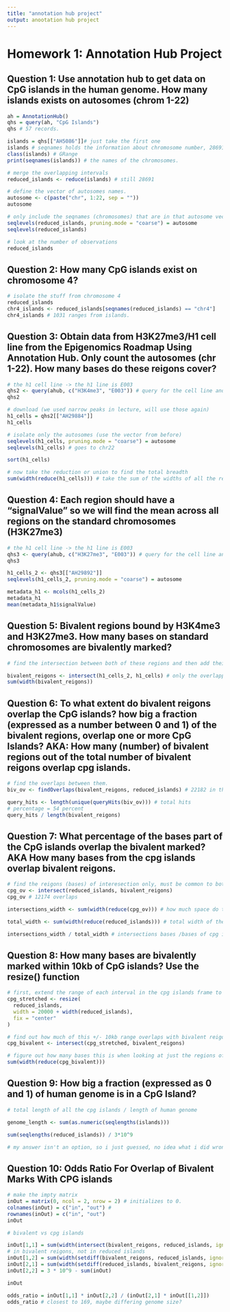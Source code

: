 ```yaml
---
title: "annotation hub project"
output: anootation hub project
---
```


# Homework 1: Annotation Hub Project

## Question 1: Use annotation hub to get data on CpG islands in the human genome. How many islands exists on autosomes (chrom 1-22) 

```r

ah = AnnotationHub()
qhs = query(ah, "CpG Islands")
qhs # 57 records. 

islands = qhs[["AH5086"]]# just take the first one 
islands # seqnames holds the information about chromosome number, 28691
class(islands) # GRange
print(seqnames(islands)) # the names of the chromosomes.

# merge the overlapping intervals 
reduced_islands <- reduce(islands) # still 28691

# define the vector of autosomes names. 
autosome <- c(paste("chr", 1:22, sep = ""))
autosome

# only include the seqnames (chromosomes) that are in that autosome vector 
seqlevels(reduced_islands, pruning.mode = "coarse") = autosome
seqlevels(reduced_islands)

# look at the number of observations 
reduced_islands
```

## Question 2: How many CpG islands exist on chromosome 4? 

```r

# isolate the stuff from chromosome 4 
reduced_islands
chr4_islands <- reduced_islands[seqnames(reduced_islands) == "chr4"]
chr4_islands # 1031 ranges from islands. 
```

## Question 3: Obtain data from H3K27me3/H1 cell line from the Epigenomics Roadmap Using Annotation Hub. Only count the autosomes (chr 1-22).  How many bases do these reigons cover? 

```r

# the h1 cell line -> the h1 line is E003 
qhs2 <- query(ahub, c("H3K4me3", "E003")) # query for the cell line and histone modification
qhs2

# download (we used narrow peaks in lecture, will use those again)
h1_cells = qhs2[["AH29884"]]
h1_cells 

# isolate only the autosomes (use the vector from before)
seqlevels(h1_cells, pruning.mode = "coarse") = autosome
seqlevels(h1_cells) # goes to chr22

sort(h1_cells)

# now take the reduction or union to find the total breadth 
sum(width(reduce(h1_cells))) # take the sum of the widths of all the reigons where any segments exist. 
```

## Question 4: Each region should have a "signalValue" so we will find the mean across all regions on the standard chromosomes (H3K27me3)

```r

# the h1 cell line -> the h1 line is E003 
qhs3 <- query(ahub, c("H3K27me3", "E003")) # query for the cell line and histone modification
qhs3

h1_cells_2 <- qhs3[["AH29892"]]
seqlevels(h1_cells_2, pruning.mode = "coarse") = autosome

metadata_h1 <- mcols(h1_cells_2)
metadata_h1
mean(metadata_h1$signalValue)
```

## Question 5: Bivalent regions bound by H3K4me3 and H3K27me3. How many bases on standard chromosomes are bivalently marked? 

```r

# find the intersection between both of these regions and then add their lenghts together 

bivalent_reigons <- intersect(h1_cells_2, h1_cells) # only the overlapping reigons between these two 
sum(width(bivalent_reigons))
```

## Question 6: To what extent do bivalent reigons overlap the CpG islands? how big a fraction (expressed as a number between 0 and 1) of the bivalent regions, overlap one or more CpG Islands? AKA: How many (number) of bivalent regions out of the total number of bivalent reigons overlap cpg islands.

```r

# find the overlaps between them. 
biv_ov <- findOverlaps(bivalent_reigons, reduced_islands) # 22182 in the query overlap with 26641 in the subject 

query_hits <- length(unique(queryHits(biv_ov))) # total hits 
# percentage = 54 percent 
query_hits / length(bivalent_reigons)
```

## Question 7: What percentage of the bases part of the CpG islands overlap the bivalent marked? AKA How many bases from the cpg islands overlap bivalent reigons. 

```r
# find the reigons (bases) of interesection only, must be common to both 
cpg_ov <- intersect(reduced_islands, bivalent_reigons) 
cpg_ov # 12174 overlaps 

intersections_width <- sum(width(reduce(cpg_ov))) # how much space do these intersections take up total.

total_width <- sum(width(reduce(reduced_islands))) # total width of the cpg islands 

intersections_width / total_width # intersections bases /bases of cpg islands
```

## Question 8: How many bases are bivalently marked within 10kb of CpG islands? Use the resize() function

```r

# first, extend the range of each interval in the cpg islands frame to stretch 10kb in either direction (pushing out from the center)
cpg_stretched <- resize(
  reduced_islands, 
  width = 20000 + width(reduced_islands), 
  fix = "center"
)

# find out how much of this +/- 10kb range overlaps with bivalent reigons
cpg_bivalent <- intersect(cpg_stretched, bivalent_reigons)

# figure out how many bases this is when looking at just the regions of intersection by summing the width of all regions 
sum(width(reduce(cpg_bivalent)))
```

## Question 9: How big a fraction (expressed as 0 and 1) of human genome is in a CpG Island? 

```r

# total length of all the cpg islands / length of human genome 

genome_length <- sum(as.numeric(seqlengths(islands)))

sum(seqlengths(reduced_islands)) / 3*10^9

# my answer isn't an option, so i just guessed, no idea what i did wrong.

```

## Question 10: Odds Ratio For Overlap of Bivalent Marks With CPG islands 

```r

# make the impty matrix 
inOut = matrix(0, ncol = 2, nrow = 2) # initializes to 0.
colnames(inOut) = c("in", "out") # 
rownames(inOut) = c("in", "out")
inOut 

# bivalent vs cpg islands 

inOut[1,1] = sum(width(intersect(bivalent_reigons, reduced_islands, ignore.strand = TRUE)))
# in bivalent reigons, not in reduced islands 
inOut[1,2] = sum(width(setdiff(bivalent_reigons, reduced_islands, ignore.strand = TRUE)))
inOut[2,1] = sum(width(setdiff(reduced_islands, bivalent_reigons, ignore.strand = TRUE)))
inOut[2,2] = 3 * 10^9 - sum(inOut)

inOut

odds_ratio = inOut[1,1] * inOut[2,2] / (inOut[2,1] * inOut[[1,2]])
odds_ratio # closest to 169, maybe differing genome size? 
```
